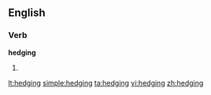 
==English==

===Verb===
'''hedging'''

# {{present participle of|[[hedge]]}}

[[lt:hedging]]
[[simple:hedging]]
[[ta:hedging]]
[[vi:hedging]]
[[zh:hedging]]